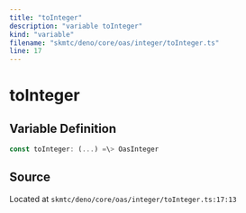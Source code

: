 ```yaml
---
title: "toInteger"
description: "variable toInteger"
kind: "variable"
filename: "skmtc/deno/core/oas/integer/toInteger.ts"
line: 17
---
```


# toInteger

## Variable Definition

```typescript
const toInteger: (...) =\> OasInteger
```

## Source

Located at `skmtc/deno/core/oas/integer/toInteger.ts:17:13`
